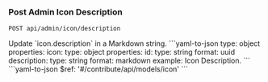 ### Post Admin Icon Description

```
POST api/admin/icon/description
```

<Tabs>
  <Tab title='Description'>
    Update `icon.description` in a Markdown string.
  </Tab>
  <Tab title='Request'>
    ```yaml-to-json
    type: object
    properties:
      icon:
        type: object
        properties:
          id:
            type: string
            format: uuid
          description:
            type: string
            format: markdown
            example: Icon Description.
    ```
  </Tab>
  <Tab title='Response'>
    ```yaml-to-json
    $ref: '#/contribute/api/models/icon'
    ```
  </Tab>
</Tabs>